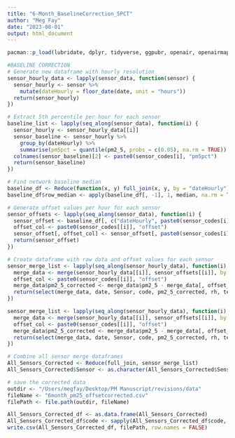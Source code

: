 ```yaml
---
title: "6-Month_BaselineCorrection_5PCT"
author: "Meg Fay"
date: "2023-08-01"
output: html_document
---
```


```r
pacman::p_load(lubridate, dplyr, tidyverse, ggpubr, openair, openairmaps, ggplot2, worldmet)
```

```r
#BASELINE CORRECTION
# Generate new dataframe with hourly resolution
sensor_hourly_data <- lapply(sensor_data, function(sensor) {
  sensor_hourly <- sensor %>%
    mutate(dateHourly = floor_date(date, unit = "hours"))
  return(sensor_hourly)
})

# Extract 5th percentile per hour for each sensor
baseline_list <- lapply(seq_along(sensor_data), function(i) {
  sensor_hourly <- sensor_hourly_data[[i]]
  sensor_baseline <- sensor_hourly %>%
    group_by(dateHourly) %>%
    summarise(pm5pct = quantile(pm2_5, probs = c(0.05), na.rm = TRUE))
  colnames(sensor_baseline)[2] <- paste0(sensor_codes[i], "pm5pct")
  return(sensor_baseline)
})

# Find network baseline median
baseline_df <- Reduce(function(x, y) full_join(x, y, by = "dateHourly"), baseline_list)
baseline_df$row_median <- apply(baseline_df[, -1], 1, median, na.rm = TRUE)

# Generate offset values per hour for each sensor
sensor_offsets <- lapply(seq_along(sensor_data), function(i) {
  sensor_offset <- baseline_df[, c("dateHourly", paste0(sensor_codes[i], "pm5pct"))]
  offset_col <- paste0(sensor_codes[[i]], "offset")
  sensor_offset[, offset_col] <- sensor_offset[, paste0(sensor_codes[i], "pm5pct")] - baseline_df$row_median
  return(sensor_offset)
})

# Create dataframe with raw data and offset values for each sensor
sensor_merge_list <- lapply(seq_along(sensor_hourly_data), function(i) {
  merge_data <- merge(sensor_hourly_data[[i]], sensor_offsets[[i]], by = "dateHourly")
  offset_col <- paste0(sensor_codes[[i]], "offset")
  merge_data$pm2_5_corrected <- merge_data$pm2_5 - merge_data[, offset_col]
  return(select(merge_data, date, Sensor, code, pm2_5_corrected, rh, temp, lat, lon))
})

sensor_merge_list <- lapply(seq_along(sensor_hourly_data), function(i) {
  merge_data <- merge(sensor_hourly_data[[i]], sensor_offsets[[i]], by = "dateHourly")
  offset_col <- paste0(sensor_codes[[i]], "offset")
  merge_data$pm2_5_corrected <- merge_data$pm2_5 - merge_data[, offset_col]
  return(select(merge_data, date, Sensor, code, pm2_5_corrected, rh, temp, lat, lon))
})

# Combine all sensor merge dataframes
All_Sensors_Corrected <- Reduce(full_join, sensor_merge_list)
All_Sensors_Corrected$Sensor <- as.character(All_Sensors_Corrected$Sensor) #make sure sensor name is in correct format
```

```r
# save the corrected data
outdir <- "/Users/megfay/Desktop/PM Manuscript/revisions/data"
fileName <- "6month_pm25_offsetcorrected.csv"
filePath <- file.path(outdir, fileName)

All_Sensors_Corrected_df <- as.data.frame(All_Sensors_Corrected)
All_Sensors_Corrected_df$code <- sapply(All_Sensors_Corrected_df$code, paste, collapse = ",") 
write.csv(All_Sensors_Corrected_df, filePath, row.names = FALSE)
```